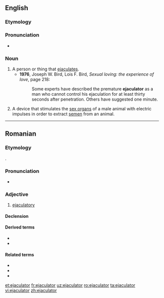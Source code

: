 ==English==

===Etymology===
{{suffix|en|ejaculate|or}}

===Pronunciation===
* {{IPA|/ɪˈdʒækyəˌleɪtəɹ/|lang=en}}

===Noun===
{{en-noun}}

# A person or thing that [[ejaculate]]s.
#* '''1976''', Joseph W. Bird, Lois F. Bird, ''Sexual loving: the experience of love'', page 218:
#*: Some experts have described the premature '''ejaculator''' as a man who cannot control his ejaculation for at least thirty seconds after penetration. Others have suggested one minute.
# A device that stimulates the [[sex organ]]s of a male animal with electric impulses in order to extract [[semen]] from an animal.

----

==Romanian==

===Etymology===
{{bor|ro|fr|éjaculateur}}.

===Pronunciation===
* {{IPA|[eˌʒa.ku.laˈtor]|lang=ro}}

===Adjective===
{{ro-adj|f=ejaculatoare}}

# [[ejaculatory]]

====Declension====
{{ro-decl-adj|f=ejaculatoare}}

====Derived terms====
* {{l|ro|preejaculator}}
* {{l|ro|lichid preejaculator}}

====Related terms====
* {{l|ro|ejacula}}
* {{l|ro|ejaculare}}
* {{l|ro|ejaculație}}

[[et:ejaculator]]
[[fr:ejaculator]]
[[uz:ejaculator]]
[[ro:ejaculator]]
[[ta:ejaculator]]
[[vi:ejaculator]]
[[zh:ejaculator]]